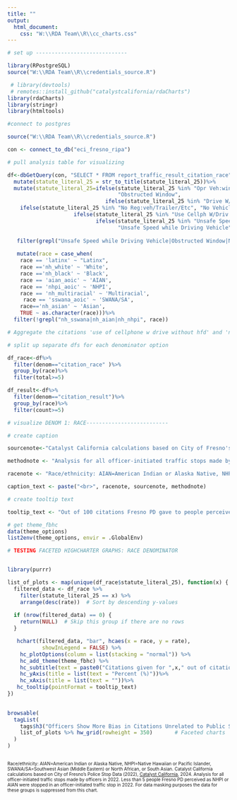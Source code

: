 ```yaml
---
title: ""
output:
  html_document:
    css: "W:\\RDA Team\\R\\cc_charts.css"
---
```

<!-- link to Google Font -->
<link href="https://fonts.googleapis.com/css2?family=Inter:wght@100;200;300;400;500;600;700;800;900&display=swap" rel="stylesheet">

```r

# set up -----------------------------

library(RPostgreSQL)
source("W:\\RDA Team\\R\\credentials_source.R")

 # library(devtools)
 # remotes::install_github("catalystcalifornia/rdaCharts") 
library(rdaCharts)
library(stringr)
library(htmltools)

#connect to postgres

source("W:\\RDA Team\\R\\credentials_source.R")

con <- connect_to_db("eci_fresno_ripa")

# pull analysis table for visualizing

df<-dbGetQuery(con, "SELECT * FROM report_traffic_result_citation_race")%>%
  mutate(statute_literal_25 = str_to_title(statute_literal_25))%>%
  mutate(statute_literal_25=ifelse(statute_literal_25 %in% "Opr Veh:window Obstructed",
                                   "Obstructed Window",
                               ifelse(statute_literal_25 %in% "Drive W/O License", "Driving Without License",
    ifelse(statute_literal_25 %in% "No Reg:veh/Trailer/Etc", "No Vehicle Registration",
                     ifelse(statute_literal_25 %in% "Use Cellph W/Driv W/O Hfd", "Using Cellphone Without Handheld Device",
                            ifelse(statute_literal_25 %in% "Unsafe Speed:prevail Cond",
                                   "Unsafe Speed while Driving Vehicle", statute_literal_25))))))%>%
  
   filter(grepl("Unsafe Speed while Driving Vehicle|Obstructed Window|No Vehicle Registration",statute_literal_25))%>%
  
   mutate(race = case_when(
    race == 'latinx' ~ "Latinx",
    race =='nh_white' ~ 'White',
    race =='nh_black' ~ 'Black',
    race == 'aian_aoic' ~ 'AIAN',
    race == 'nhpi_aoic' ~ 'NHPI',
    race == 'nh_multiracial' ~ 'Multiracial',
     race == 'sswana_aoic' ~ 'SWANA/SA',
    race=='nh_asian' ~ 'Asian',
    TRUE ~ as.character(race)))%>%
  filter(!grepl("nh_sswana|nh_aian|nh_nhpi", race))

# Aggregate the citations 'use of cellphone w drive without hfd' and 'no hnd hld device w/ drive' as they seem to basically be the same thing

# split up separate dfs for each denominator option

df_race<-df%>%
  filter(denom=="citation_race" )%>%
  group_by(race)%>%
  filter(total>=5)

df_result<-df%>%
  filter(denom=="citation_result")%>%
  group_by(race)%>%
  filter(count>=5)

# visualize DENOM 1: RACE--------------------------

# create caption 

sourcenote<-"Catalyst California calculations based on City of Fresno's Police Stop Data (2022), catalystcalifornia.org, 2024. "

methodnote <- "Analysis for all officer-initiated traffic stops made by officers in 2022. Less than 10 people Fresno PD perceived as NHPI or AIAN were stopped in an officer-initiated traffic stop in 2022. For data masking purposes the data for these groups is suppressed from this chart."

racenote <- "Race/ethnicity: AIAN=American Indian or Alaska Native, NHPI=Native Hawaiian or Pacific Islander, SWANA/SA=Southwest Asian (Middle Eastern) or North African, or South Asian."

caption_text <- paste("<br>", racenote, sourcenote, methodnote)

# create tooltip text

tooltip_text <- "Out of 100 citations Fresno PD gave to people perceived as <b>{point.race}</b>, <b>{point.rate:.1f}%</b> were for a <b>{point.statute_literal_25} citation</b>, or a total of <b>{point.count:.1f}</b> people cited."

# get theme_fbhc
data(theme_options)
list2env(theme_options, envir = .GlobalEnv)

```


```r

# TESTING FACETED HIGHCHARTER GRAPHS: RACE DENOMINATOR


library(purrr)

list_of_plots <- map(unique(df_race$statute_literal_25), function(x) {
  filtered_data <- df_race %>%
    filter(statute_literal_25 == x) %>%
    arrange(desc(rate))  # Sort by descending y-values
  
  if (nrow(filtered_data) == 0) {
    return(NULL)  # Skip this group if there are no rows
  }

   hchart(filtered_data, "bar", hcaes(x = race, y = rate),
           showInLegend = FALSE) %>% 
    hc_plotOptions(column = list(stacking = "normal")) %>% 
    hc_add_theme(theme_fbhc) %>% 
    hc_subtitle(text = paste0("Citations given for ",x," out of citations received by race")) %>% 
    hc_yAxis(title = list(text = "Percent (%)"))%>%
    hc_xAxis(title = list(text = ""))%>%
   hc_tooltip(pointFormat = tooltip_text)
})

  
browsable(
  tagList(
    tags$h3("Officers Show More Bias in Citations Unrelated to Public Safety"), # Main title
    list_of_plots %>% hw_grid(rowheight = 350)       # Faceted charts
  )
)

```

<div align="left" style="line-height: 12px;"><span style="font-size: 10px;"><br>  Race/ethnicity: AIAN=American Indian or Alaska Native, NHPI=Native Hawaiian or Pacific Islander, SWANA/SA=Southwest Asian (Middle Eastern) or North African, or South Asian. Catalyst California calculations based on City of Fresno's Police Stop Data (2022), <u>[Catalyst California](https://www.catalystcalifornia.org)</u>, 2024.  Analysis for all officer-initiated traffic stops made by officers in 2022. Less than 5 people Fresno PD perceived as NHPI or AIAN were stopped in an officer-initiated traffic stop in 2022. For data masking purposes the data for these groups is suppressed from this chart.</span> </div>
